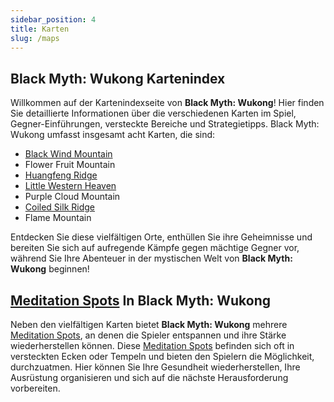 ```yaml
---
sidebar_position: 4
title: Karten
slug: /maps
---
```


## Black Myth: Wukong Kartenindex

Willkommen auf der Kartenindexseite von **Black Myth: Wukong**! Hier finden Sie detaillierte Informationen über die verschiedenen Karten im Spiel, Gegner-Einführungen, versteckte Bereiche und Strategietipps. Black Myth: Wukong umfasst insgesamt acht Karten, die sind:

- [Black Wind Mountain](/docs/blackwindmountain)
- Flower Fruit Mountain
- [Huangfeng Ridge](/docs/huangfeng-ridge)
- [Little Western Heaven](/docs/little-western-heaven)
- Purple Cloud Mountain
- [Coiled Silk Ridge](/docs/coiled-silk-ridge)
- Flame Mountain

Entdecken Sie diese vielfältigen Orte, enthüllen Sie ihre Geheimnisse und bereiten Sie sich auf aufregende Kämpfe gegen mächtige Gegner vor, während Sie Ihre Abenteuer in der mystischen Welt von **Black Myth: Wukong** beginnen!

## [Meditation Spots](/docs/meditationspots) In Black Myth: Wukong

Neben den vielfältigen Karten bietet **Black Myth: Wukong** mehrere [Meditation Spots](/docs/meditationspots), an denen die Spieler entspannen und ihre Stärke wiederherstellen können. Diese [Meditation Spots](/docs/meditationspots) befinden sich oft in versteckten Ecken oder Tempeln und bieten den Spielern die Möglichkeit, durchzuatmen. Hier können Sie Ihre Gesundheit wiederherstellen, Ihre Ausrüstung organisieren und sich auf die nächste Herausforderung vorbereiten.